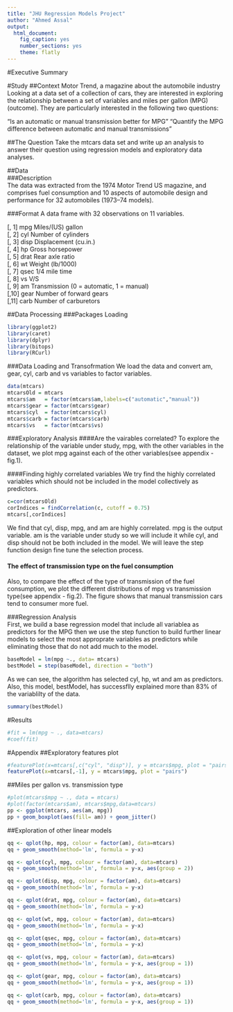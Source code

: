 ```yaml
---
title: "JHU Regression Models Project"
author: "Ahmed Assal"
output:
  html_document:
    fig_caption: yes
    number_sections: yes
    theme: flatly
---
```

#Executive Summary   
   
#Study
##Context
Motor Trend, a magazine about the automobile industry
Looking at a data set of a collection of cars, they are interested in exploring the relationship between a set of variables and miles per gallon (MPG) (outcome). They are particularly interested in the following two questions:

  “Is an automatic or manual transmission better for MPG”
  "Quantify the MPG difference between automatic and manual transmissions"  
  
##The Question
Take the mtcars data set and write up an analysis to answer their question using regression models and exploratory data analyses.  

##Data     
###Description     
The data was extracted from the 1974 Motor Trend US magazine, and comprises fuel consumption and 10 aspects of automobile design and performance for 32 automobiles (1973–74 models).

###Format
A data frame with 32 observations on 11 variables.

[, 1]   mpg   Miles/(US) gallon   
[, 2]   cyl   Number of cylinders   
[, 3]   disp  Displacement (cu.in.)   
[, 4]   hp    Gross horsepower   
[, 5]   drat  Rear axle ratio   
[, 6]   wt    Weight (lb/1000)   
[, 7]   qsec  1/4 mile time   
[, 8]   vs    V/S   
[, 9]   am    Transmission (0 = automatic, 1 = manual)   
[,10]   gear  Number of forward gears   
[,11]   carb  Number of carburetors       

##Data Processing
###Packages Loading
```r
library(ggplot2)
library(caret)
library(dplyr)
library(bitops)
library(RCurl)
```

###Data Loading and Transofrmation
We load the data and convert am, gear, cyl, carb and vs variables to factor variables.   
```r
data(mtcars)
mtcarsOld = mtcars
mtcars$am   = factor(mtcars$am,labels=c("automatic","manual"))
mtcars$gear = factor(mtcars$gear)
mtcars$cyl  = factor(mtcars$cyl)
mtcars$carb = factor(mtcars$carb)
mtcars$vs   = factor(mtcars$vs)
```

###Exploratory Analysis
####Are the vairables correlated?
To explore the relationship of the variable under study, mpg, with the other variables in the dataset, we plot mpg against each of the other variables(see appendix - fig.1). 

####Finding highly correlated variables
We try find the highly correlated variables which should not be included in the model collectively as predictors. 

```r
c=cor(mtcarsOld)
corIndices = findCorrelation(c, cutoff = 0.75)
mtcars[,corIndices]
```

We find that cyl, disp, mpg, and am are highly correlated. mpg is the output variable. am is the variable under study so we will include it while cyl, and disp should not be both included in the model. We will leave the step function design fine tune the selection process.  

#### The effect of transmission type on the fuel consumption
Also, to compare the effect of the type of transmission of the fuel consumption, we plot the different distributions of mpg vs transmission type(see appendix - fig.2). The figure shows that manual transmission cars tend to consumer more fuel.  

###Regression Analysis   
First, we build a base regression model that include all variablea as predictors for the MPG then we use the step function to build further linear models to select the most approprate variables as predictors while eliminating those that do not add much to the model.   

```r
baseModel = lm(mpg ~., data= mtcars)
bestModel = step(baseModel, direction = "both")
```
As we can see, the algorithm has selected cyl, hp, wt and am as predictors. Also, this model, bestModel, has successflly explained more than 83% of the variablilty of the data.   
```r
summary(bestModel)
```   

#Results




```r
#fit = lm(mpg ~ ., data=mtcars)
#coef(fit)


```

#Appendix
##Exploratory features plot   
```r
#featurePlot(x=mtcars[,c("cyl", "disp")], y = mtcars$mpg, plot = "pairs")
featurePlot(x=mtcars[,-1], y = mtcars$mpg, plot = "pairs")
```

##Miles per gallon vs. transmission type
```r
#plot(mtcars$mpg ~ ., data = mtcars)
#plot(factor(mtcars$am), mtcars$mpg,data=mtcars)
pp <- ggplot(mtcars, aes(am, mpg))
pp + geom_boxplot(aes(fill= am)) + geom_jitter()
```

##Exploration of other linear models
```r
qq <- qplot(hp, mpg, colour = factor(am), data=mtcars)
qq + geom_smooth(method='lm', formula = y~x)

qq <- qplot(cyl, mpg, colour = factor(am), data=mtcars)
qq + geom_smooth(method='lm', formula = y~x, aes(group = 2)) 

qq <- qplot(disp, mpg, colour = factor(am), data=mtcars)
qq + geom_smooth(method='lm', formula = y~x)

qq <- qplot(drat, mpg, colour = factor(am), data=mtcars)
qq + geom_smooth(method='lm', formula = y~x)

qq <- qplot(wt, mpg, colour = factor(am), data=mtcars)
qq + geom_smooth(method='lm', formula = y~x)

qq <- qplot(qsec, mpg, colour = factor(am), data=mtcars)
qq + geom_smooth(method='lm', formula = y~x)

qq <- qplot(vs, mpg, colour = factor(am), data=mtcars)
qq + geom_smooth(method='lm', formula = y~x, aes(group = 1))

qq <- qplot(gear, mpg, colour = factor(am), data=mtcars)
qq + geom_smooth(method='lm', formula = y~x, aes(group = 1)) 

qq <- qplot(carb, mpg, colour = factor(am), data=mtcars)
qq + geom_smooth(method='lm', formula = y~x, aes(group = 1))

```   



